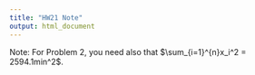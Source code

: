```yaml
---
title: "HW21 Note"
output: html_document
---
```


Note: For Problem 2, you need also that $\sum_{i=1}^{n}x_i^2 = 2594.1min^2$. 